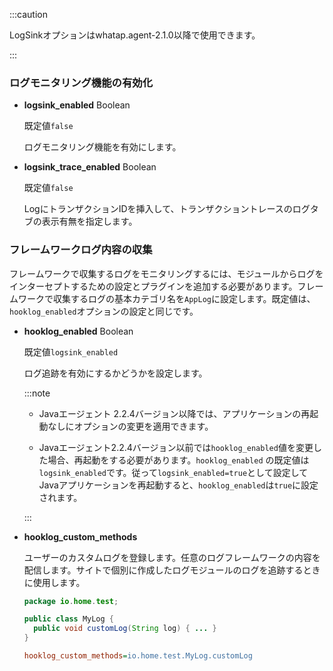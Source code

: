 :::caution

LogSinkオプションはwhatap.agent-2.1.0以降で使用できます。

:::

### ログモニタリング機能の有効化

- **logsink_enabled** <span class='type'>Boolean</span>

  既定値`false`

  ログモニタリング機能を有効にします。

- **logsink_trace_enabled** <span class='type'>Boolean</span>

  既定値`false`

  LogにトランザクションIDを挿入して、トランザクショントレースのログタブの表示有無を指定します。  

### フレームワークログ内容の収集

フレームワークで収集するログをモニタリングするには、モジュールからログをインターセプトするための設定とプラグインを追加する必要があります。フレームワークで収集するログの基本カテゴリ名を`AppLog`に設定します。既定値は、`hooklog_enabled`オプションの設定と同じです。

- **hooklog_enabled** <span class='type'>Boolean</span>

  既定値`logsink_enabled`

  ログ追跡を有効にするかどうかを設定します。

  :::note

  - Javaエージェント 2.2.4バージョン以降では、アプリケーションの再起動なしにオプションの変更を適用できます。 

  - Javaエージェント2.2.4バージョン以前では`hooklog_enabled`値を変更した場合、再起動をする必要があります。`hooklog_enabled` の既定値は`logsink_enabled`です。従って`logsink_enabled=true`として設定してJavaアプリケーションを再起動すると、`hooklog_enabled`は`true`に設定されます。

  :::

- **hooklog_custom_methods**

  ユーザーのカスタムログを登録します。任意のログフレームワークの内容を配信します。サイトで個別に作成したログモジュールのログを追跡するときに使用します。

  ```java title='Java'
  package io.home.test;

  public class MyLog {  
    public void customLog(String log) { ... }
  }
  ```

  ```ini title='whatap.conf'
  hooklog_custom_methods=io.home.test.MyLog.customLog
  ```
